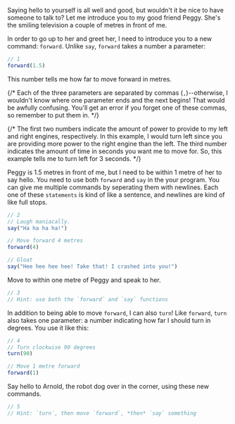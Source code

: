 


Saying hello to yourself is all well and good, but wouldn't it be nice to have
someone to talk to? Let me introduce you to my good friend Peggy. She's the
smiling television a couple of metres in front of me.

In order to go up to her and greet her, I need to introduce you to a new
command: <DocLink symbol="move">`forward`</DocLink>. Unlike
<DocLink symbol="say">`say`</DocLink>, <DocLink symbol="move">`forward`</DocLink>
takes a <DocLink symbol="number">number</DocLink> a <DocLink symbol="parameter">parameter</DocLink>:

```javascript
// 1
forward(1.5)
```

This number tells me how far to move forward in metres.

{/* Each of the three <DocLink symbol="parameter">parameters</DocLink> are
separated by <DocLink symbol="comma">commas (`,`)</DocLink>--otherwise, I
wouldn't know where one parameter ends and the next begins! That would be
awfully confusing. You'll get an error if you forget one of these commas, so
remember to put them in. */}

{/* The first two <DocLink symbol="number">numbers</DocLink> indicate the amount of
power to provide to my left and right engines, respectively. In this example, I
would turn left since you are providing more power to the right engine than the
left. The third number indicates the amount of time in seconds you want me to
move for. So, this example tells me to turn left for 3 seconds. */}

Peggy is 1.5 metres in front of me, but I need to be within 1 metre
of her to say hello. You need to use both
<DocLink symbol="move">`forward`</DocLink> and
<DocLink symbol="say">`say`</DocLink> in the your program. You can give me
multiple commands by seperating them with newlines. Each one of these
<DocLink symbol="statement">`statements`</DocLink> is kind of like a sentence,
and newlines are kind of like full stops.

```javascript
// 2
// Laugh maniacally.
say("Ha ha ha ha!")

// Move forward 4 metres
forward(4)

// Gloat
say("Hee hee hee hee! Take that! I crashed into you!")
```

<YourTurn>
<Goal index={1}>Move to within one metre of Peggy and speak to her.</Goal>

```javascript
// 3
// Hint: use both the `forward` and `say` functions
```

In addition to being able to move <DocLink symbol="forward">`forward`</DocLink>, I can also <DocLink symbol="turn">`turn`</DocLink>! Like <DocLink symbol="forward">`forward`</DocLink>, <DocLink symbol="turn">`turn`</DocLink> also takes one parameter: a <DocLink symbol="number">number</DocLink>
indicating how far I should turn in degrees. You use it like this:

```javascript
// 4
// Turn clockwise 90 degrees
turn(90)

// Move 1 metre forward
forward(1)
```

<Goal index={2}>
    Say hello to Arnold, the robot dog over in the corner, using these new commands.
</Goal>

```javascript
// 5
// Hint: `turn`, then move `forward`, *then* `say` something
```

</YourTurn>
